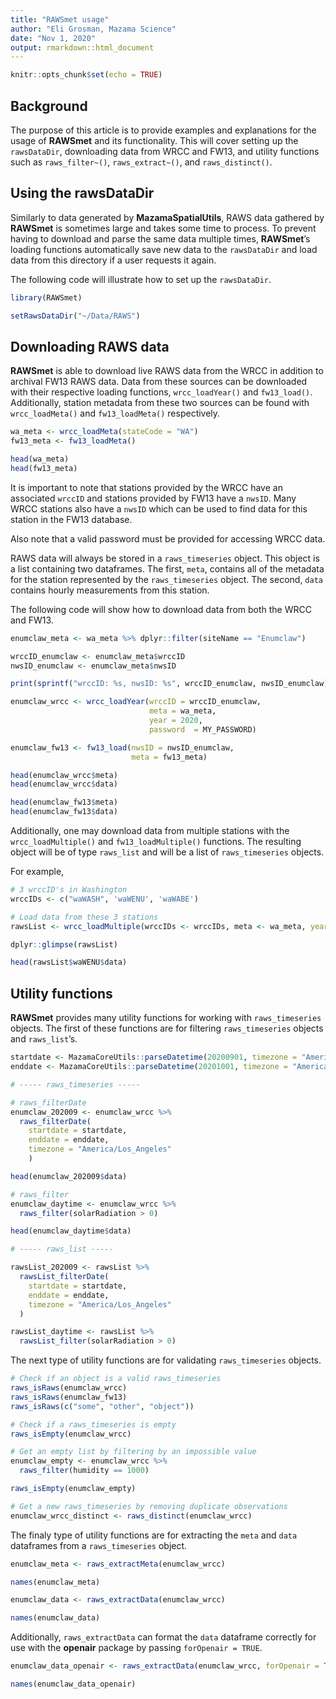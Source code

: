 ```yaml
---
title: "RAWSmet usage"
author: "Eli Grosman, Mazama Science"
date: "Nov 1, 2020"
output: rmarkdown::html_document
---
```


```r
knitr::opts_chunk$set(echo = TRUE)
```

## Background
The purpose of this article is to provide examples and explanations for the usage
of **RAWSmet** and its functionality. This will cover setting up the `rawsDataDir`,
downloading data from WRCC and FW13, and utility functions such as `raws_filter~()`,
`raws_extract~()`, and `raws_distinct()`.

## Using the rawsDataDir
Similarly to data generated by **MazamaSpatialUtils**, RAWS data gathered
by **RAWSmet** is sometimes large and takes some time to process. To prevent
having to download and parse the same data multiple times, **RAWSmet**'s loading
functions automatically save new data to the `rawsDataDir` and load data from
this directory if a user requests it again.

The following code will illustrate how to set up the `rawsDataDir`.
```r
library(RAWSmet)

setRawsDataDir("~/Data/RAWS")
```

## Downloading RAWS data
**RAWSmet** is able to download live RAWS data from the WRCC in addition to 
archival FW13 RAWS data. Data from these sources can be downloaded with their
respective loading functions, `wrcc_loadYear()` and `fw13_load()`. Additionally,
station metadata from these two sources can be found with `wrcc_loadMeta()` and
`fw13_loadMeta()` respectively.
```r
wa_meta <- wrcc_loadMeta(stateCode = "WA")
fw13_meta <- fw13_loadMeta()

head(wa_meta)
head(fw13_meta)
```

It is important to note that stations provided by the WRCC have an associated 
`wrccID` and stations provided by FW13 have a `nwsID`. Many WRCC stations also
have a `nwsID` which can be used to find data for this station in the FW13 database.

Also note that a valid password must be provided for accessing WRCC data.

RAWS data will always be stored in a `raws_timeseries` object. This object is a 
list containing two dataframes. The first, `meta`, contains all of the metadata
for the station represented by the `raws_timeseries` object. The second, `data`
contains hourly measurements from this station.

The following code will show how to download data from both the WRCC and FW13.
```r
enumclaw_meta <- wa_meta %>% dplyr::filter(siteName == "Enumclaw")

wrccID_enumclaw <- enumclaw_meta$wrccID
nwsID_enumclaw <- enumclaw_meta$nwsID

print(sprintf("wrccID: %s, nwsID: %s", wrccID_enumclaw, nwsID_enumclaw))

enumclaw_wrcc <- wrcc_loadYear(wrccID = wrccID_enumclaw,
                               meta = wa_meta,
                               year = 2020,
                               password  = MY_PASSWORD)

enumclaw_fw13 <- fw13_load(nwsID = nwsID_enumclaw,
                           meta = fw13_meta)

head(enumclaw_wrcc$meta)
head(enumclaw_wrcc$data)

head(enumclaw_fw13$meta)
head(enumclaw_fw13$data)
```

Additionally, one may download data from multiple stations with the 
`wrcc_loadMultiple()` and `fw13_loadMultiple()` functions. The resulting object
will be of type `raws_list` and will be a list of `raws_timeseries` objects.

For example,

```r

# 3 wrccID's in Washington
wrccIDs <- c("waWASH", 'waWENU', 'waWABE')

# Load data from these 3 stations
rawsList <- wrcc_loadMultiple(wrccIDs <- wrccIDs, meta <- wa_meta, year = 2020, password = MY_PASSWORD)

dplyr::glimpse(rawsList)

head(rawsList$waWENU$data)
```
## Utility functions
**RAWSmet** provides many utility functions for working with `raws_timeseries` 
objects. The first of these functions are for filtering `raws_timeseries` objects
and `raws_list`'s. 
```r

startdate <- MazamaCoreUtils::parseDatetime(20200901, timezone = "America/Los_Angeles")
enddate <- MazamaCoreUtils::parseDatetime(20201001, timezone = "America/Los_Angeles")

# ----- raws_timeseries -----

# raws_filterDate
enumclaw_202009 <- enumclaw_wrcc %>%
  raws_filterDate(
    startdate = startdate,
    enddate = enddate,
    timezone = "America/Los_Angeles"
    )

head(enumclaw_202009$data)

# raws_filter
enumclaw_daytime <- enumclaw_wrcc %>%
  raws_filter(solarRadiation > 0)

head(enumclaw_daytime$data)

# ----- raws_list -----

rawsList_202009 <- rawsList %>%
  rawsList_filterDate(
    startdate = startdate,
    enddate = enddate,
    timezone = "America/Los_Angeles"
  )

rawsList_daytime <- rawsList %>%
  rawsList_filter(solarRadiation > 0)

```

The next type of utility functions are for validating `raws_timeseries` objects.

```r
# Check if an object is a valid raws_timeseries
raws_isRaws(enumclaw_wrcc)
raws_isRaws(enumclaw_fw13)
raws_isRaws(c("some", "other", "object"))

# Check if a raws_timeseries is empty
raws_isEmpty(enumclaw_wrcc)

# Get an empty list by filtering by an impossible value
enumclaw_empty <- enumclaw_wrcc %>%
  raws_filter(humidity == 1000)

raws_isEmpty(enumclaw_empty)

# Get a new raws_timeseries by removing duplicate observations
enumclaw_wrcc_distinct <- raws_distinct(enumclaw_wrcc)
```

The finaly type of utility functions are for extracting the `meta` and `data`
dataframes from a `raws_timeseries` object.
```r
enumclaw_meta <- raws_extractMeta(enumclaw_wrcc)

names(enumclaw_meta)

enumclaw_data <- raws_extractData(enumclaw_wrcc)

names(enumclaw_data)
```

Additionally, `raws_extractData` can format the `data` dataframe correctly for
use with the **openair** package by passing `forOpenair = TRUE`.
```r
enumclaw_data_openair <- raws_extractData(enumclaw_wrcc, forOpenair = TRUE)

names(enumclaw_data_openair)
```